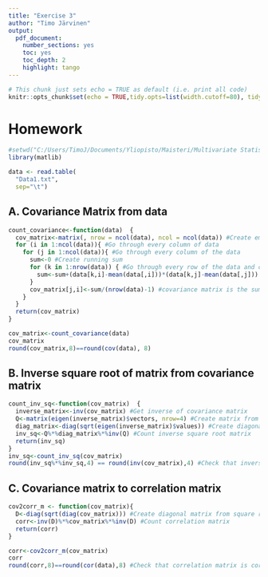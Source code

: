 ---
title: "Exercise 3"
author: "Timo Järvinen"
output: 
  pdf_document: 
    number_sections: yes
    toc: yes
    toc_depth: 2
    highlight: tango
---
  
```{r setup, include=FALSE}
# This chunk just sets echo = TRUE as default (i.e. print all code)
knitr::opts_chunk$set(echo = TRUE,tidy.opts=list(width.cutoff=80), tidy=TRUE)
```

# Homework
```{r echo=TRUE, message=FALSE}
#setwd("C:/Users/TimoJ/Documents/Yliopisto/Maisteri/Multivariate Statistical Analysis")
library(matlib)

data <- read.table(
  "Data1.txt",
  sep="\t")
```


## A. Covariance Matrix from data
```{r}
count_covariance<-function(data)  {
  cov_matrix<-matrix(, nrow = ncol(data), ncol = ncol(data)) #Create empty matrix
  for (i in 1:ncol(data)){ #Go through every column of data
    for (j in 1:ncol(data)){ #Go through every column of the data
      sum<-0 #Create running sum
      for (k in 1:nrow(data)) { #Go through every row of the data and compares how much both column values differ from column mean, covariance
        sum<-sum+(data[k,i]-mean(data[,i]))*(data[k,j]-mean(data[,j])) #Count difference to the row and column mean of that specific value, add it to running sum and redo it with every position on that column
      }
      cov_matrix[j,i]<-sum/(nrow(data)-1) #covariance matrix is the sum divided by amount of rows minus one
    }
  }
  return(cov_matrix)
}

cov_matrix<-count_covariance(data)
cov_matrix
round(cov_matrix,8)==round(cov(data), 8)
```



## B. Inverse square root of matrix from covariance matrix
```{r}
count_inv_sq<-function(cov_matrix)  {
  inverse_matrix<-inv(cov_matrix) #Get inverse of covariance matrix
  Q<-matrix(eigen(inverse_matrix)$vectors, nrow=4) #Create matrix from eigen vectors of inverse matrix
  diag_matrix<-diag(sqrt(eigen(inverse_matrix)$values)) #Create diagonal matrix from eigen values of inverse matrix
  inv_sq<-Q%*%diag_matrix%*%inv(Q) #Count inverse square root matrix
  return(inv_sq)
}
inv_sq<-count_inv_sq(cov_matrix)
round(inv_sq%*%inv_sq,4) == round(inv(cov_matrix),4) #Check that inverse square root matrix is correct

```

## C. Covariance matrix to correlation matrix

```{r}
cov2corr_m <- function(cov_matrix){
  D<-diag(sqrt(diag(cov_matrix))) #Create diagonal matrix from square roots of diagonal values of covariance matrix
  corr<-inv(D)%*%cov_matrix%*%inv(D) #Count correlation matrix
  return(corr)
}

corr<-cov2corr_m(cov_matrix)
corr
round(corr,8)==round(cor(data),8) #Check that correlation matrix is correct
```